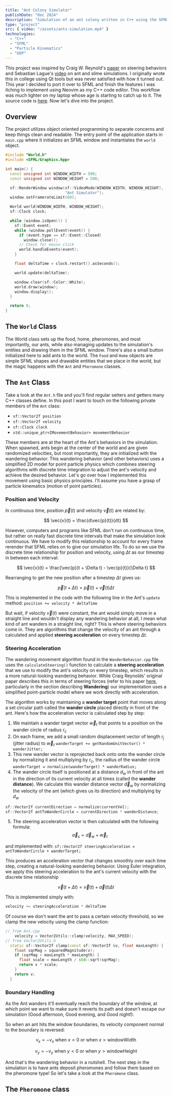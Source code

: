 ```yaml
---
title: "Ant Colony Simulator"
publishDate: "Dec 2024"
description: "Simulation of an ant colony written in C++ using the SFML library"
type: "project"
src: { video: "/assets/ants-simulation.mp4" }
technologies:
  - "C++"
  - "SFML"
  - "Particle Kinematics"
  - "OOP"
---
```


This project was inspired by Craig W. Reynold's [paper](https://www.red3d.com/cwr/steer/gdc99/) on steering behaviors and Sebastian Lague's [video](https://www.youtube.com/watch?v=X-iSQQgOd1A&t=118s) on ant and slime simulations. I originally wrote this in college using Qt tools but was never satisfied with how it turned out. This year I decided to port it over to SFML and finish the features I was itching to implement using Neovim as my C++ code editor. This workflow was much lighter on my laptop whose age is starting to catch up to it. The source code is [here](https://github.com/isai7710/ant-sim). Now let's dive into the project.

## Overview

The project utilizes object oriented programming to separate concerns and keep things clean and readable. The entry point of the application starts in `main.cpp` where it initializes an SFML window and instantiates the `world` object.

<Dropdown label="main.cpp file">

```cpp
#include "World.h"
#include <SFML/Graphics.hpp>

int main() {
  const unsigned int WINDOW_WIDTH = 500;
  const unsigned int WINDOW_HEIGHT = 500;

  sf::RenderWindow window(sf::VideoMode(WINDOW_WIDTH, WINDOW_HEIGHT),
                          "Ant Simulator");
  window.setFramerateLimit(60);

  World world(WINDOW_WIDTH, WINDOW_HEIGHT);
  sf::Clock clock;

  while (window.isOpen()) {
    sf::Event event;
    while (window.pollEvent(event)) {
      if (event.type == sf::Event::Closed)
        window.close();
      // Check for mouse click
      world.handleEvents(event);
    }

    float deltaTime = clock.restart().asSeconds();

    world.update(deltaTime);

    window.clear(sf::Color::White);
    world.draw(window);
    window.display();
  }

  return 0;
}
```

</Dropdown>

## The `World` Class

The World class sets up the food, home, pheromones, and most importantly, our ants, while also managing updates to the simulation's entities and drawing them in the SFML window. There's also a small button initialized here to add ants to the world. The `Food` and `Home` objects are simple SFML shapes and drawable entities that we place in the world, but the magic happens with the `Ant` and `Pheromone` classes.

## The `Ant` Class

Take a look at the `Ant.h` file and you'll find regular setters and getters many C++ classes define. In this post I want to touch on the following private members of the `Ant` class:

- `sf::Vector2f position`
- `sf::Vector2f velocity`
- `sf::Clock clock`
- `std::unique_ptr<IMovementBehavior> movementBehavior`

These members are at the heart of the Ant's behaviors in the simulation. When spawned, ants begin at the center of the world and are given randomized velocities, but most importantly, they are initialized with the wandering behavior. This wandering behavior (and other behaviors) uses a simplified 2D model for point particle physics which combines steering algorithms with discrete time integration to adjust the ant's velocity and achieve the desired behavior. Let's go over how I implemented this movement using basic physics principles. I'll assume you have a grasp of particle kinematics (motion of point particles).

### Position and Velocity

In continuous time, position $\vec{p}(t)$ and velocity $\vec{v}(t)$ are related by:

$$
\vec{v}(t) = \frac{d\vec{p}(t)}{dt}
$$

However, computers and programs like SFML don't run on continuous time, but rather on really fast discrete time intervals that make the simulation look continuous. We have to modify this relationship to account for every frame rerender that SFML relies on to give our simulation life. To do so we use the discrete time relationship for position and velocity, using $\Delta t$ as our timestep in between each interval:

$$
\vec{v}(t) = \frac{\vec{p}(t + \Delta t) - \vec{p}(t)}{\Delta t}
$$

Rearranging to get the new position after a timestep $\Delta t$ gives us:

$$
\vec{p}(t + \Delta t) = \vec{p}(t) + \vec{v}(t)\Delta t
$$

This is implemented in the code with the following line in the Ant's `update` method: `position += velocity * deltaTime`

But wait, if velocity $\vec{v}(t)$ were constant, the ant would simply move in a straight line and wouldn't display any wandering behavior at all, I mean what kind of ant wanders in a straight line, right? This is where steering behaviors come in. They are algorithms that change the velocity of an ant through a calculated and applied **steering acceleration** on every timestep $\Delta t$.

### Steering Acceleration

The wandering movement algorithm found in the `WanderBehavior.cpp` file uses the `calculateSteering()` function to calculate a **steering acceleration** that we use to modify the ant's velocity on every timestep, which results in a more natural-looking wandering behavior. While Craig Reynolds' original paper describes this in terms of steering forces (refer to his paper [here](https://www.red3d.com/cwr/steer/gdc99/), particularly in the section describing **Wandering**) our implementation uses a simplified point-particle model where we work directly with acceleration.

<WanderBehaviorDiagram />

The algorithm works by maintaining a **wander target** point that moves along a set circular path called the **wander circle** placed directly in front of the ant. Here's how the acceleration vector is calculated step by step:

1. We maintain a wander target vector $\vec{w}_t$ that points to a position on the wander circle of radius $r_c$
2. On each frame, we add a small random displacement vector of length $r_j$ (jitter radius) to $\vec{w}_t$
   `wanderTarget += getRandomUnitVector() * wanderJitter;`
3. This new wander vector is reprojected back onto onto the wander circle by normalizing it and multiplying by $r_c$, the radius of the wander circle
   `wanderTarget = normalize(wanderTarget) * wanderRadius;`
4. The wander circle itself is positioned at a distance $d_w$ in front of the ant in the direction of its current velocity at all times (called the **wander distance**). We calculate this wander distance vector $\vec{d}_w$ by normalizing the velocity of the ant (which gives us its direction) and multiplying by $d_w$

```cpp
sf::Vector2f currentDirection = normalize(currentVel);
sf::Vector2f antToWanderCircle = currentDirection * wanderDistance;
```

5. The steering acceleration vector is then calculated with the following formula:
   $$
   \vec{a}_s = \vec{d}_w + \vec{w}_t
   $$

and implemented with: `sf::Vector2f steeringAcceleration = antToWanderCircle + wanderTarget;`

This produces an acceleration vector that changes smoothly over each time step, creating a natural-looking wandering behavior. Using Euler integration, we apply this steering acceleration to the ant's current velocity with the discrete time relationship

$$
\vec{v}(t + \Delta t) = \vec{v}(t) + \vec{a}(t)\Delta t
$$

This is implemented simply with:

```cpp
velocity += steeringAcceleration * deltaTime
```

Of course we don't want the ant to pass a certain velocity threshold, so we clamp the new velocity using the clamp function:

```cpp
// from Ant.cpp
    velocity = Vector2Utils::clamp(velocity, MAX_SPEED);
// from Vector2Utils.h
  static sf::Vector2f clamp(const sf::Vector2f &v, float maxLength) {
    float sqrMag = squaredMagnitude(v);
    if (sqrMag > maxLength * maxLength) {
      float scale = maxLength / std::sqrt(sqrMag);
      return v * scale;
    }
    return v;
  }
```

### Boundary Handling

As the Ant wanders it'll eventually reach the boundary of the window, at which point we want to make sure it reverts its path and doesn't escape our simulation (Good afternoon, Good evening, and Good night!).

So when an ant hits the window boundaries, its velocity component normal to the boundary is reversed:

$$
v_x = -v_x \text{ when } x < 0 \text{ or when } x > \text{windowWidth}
$$

$$
v_y = -v_y \text{ when } y < 0 \text{ or when } y > \text{windowHeight}
$$

And that's the wandering behavior in a nutshell. The next step in the simulation is to have ants deposit pheromones and follow them based on the pheromone type! So let's take a look at the `Pheromone` class.

## The `Pheromone` class

<WorkInProgress width="50%" />
